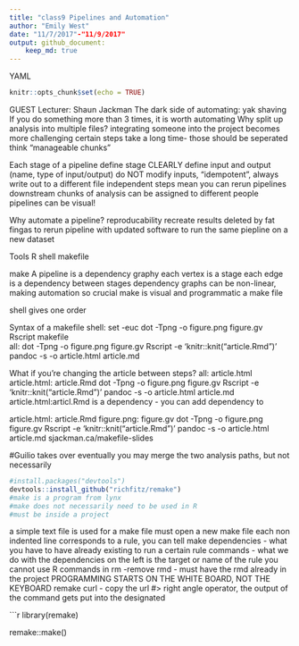 ```yaml
---
title: "class9 Pipelines and Automation"
author: "Emily West"
date: "11/7/2017"-"11/9/2017"
output: github_document:
    keep_md: true
---
```


YAML
```r
knitr::opts_chunk$set(echo = TRUE)

```

GUEST Lecturer: Shaun Jackman
The dark side of automating: yak shaving
If you do something more than 3 times, it is worth automating
Why split up analysis into multiple files?
  integrating someone into the project becomes more challenging
  certain steps take a long time- those should be seperated 
  think "manageable chunks"
  
Each stage of a pipeline
  define stage
  CLEARLY define input and output (name, type of input/output)
  do NOT modify inputs, "idempotent", always write out to a different file
    independent steps mean you can rerun pipelines downstream
    chunks of analysis can be assigned to different people
  pipelines can be visual!
  
Why automate a pipeline?
  reproducability
  recreate results deleted by fat fingas
  to rerun pipeline with updated software
  to run the same piepline on a new dataset
  
Tools
R
shell
makefile

make
  A pipeline is a dependency graphy
  each vertex is a stage
  each edge is a dependency between stages
  dependency graphs can be non-linear, making automation so crucial
  make is visual and programmatic
  a make file 

shell
  gives one order
  
Syntax of a makefile
shell:
  set -euc
  dot -Tpng -o figure.png figure.gv
  Rscript
makefile  
all:
  dot -Tpng -o figure.png figure.gv
  Rscript -e 'knitr::knit("article.Rmd")'
  pandoc -s -o article.html article.md
  
What if you're changing the article between steps?
all: article.html
  article.html: article.Rmd
    dot -Tpng -o figure.png figure.gv
    Rscript -e 'knitr::knit("article.Rmd")'
    pandoc -s -o article.html article.md
  article.html:articl.Rmd is a dependency - you can add dependency to 
    
    
  article.html: article.Rmd
  figure.png: figure.gv
    dot -Tpng -o figure.png figure.gv
    Rscript -e 'knitr::knit("article.Rmd")'
    pandoc -s -o article.html article.md
sjackman.ca/makefile-slides

#Guilio takes over 
eventually you may merge the two analysis paths, but not necessarily
```r
#install.packages("devtools")
devtools::install_github("richfitz/remake")
#make is a program from lynx
#make does not necessarily need to be used in R
#must be inside a project

```
a simple text file is used for a make file
must open a new make file
each non indented line corresponds to a rule, you can tell make 
dependencies - what you have to have already existing to run a certain rule
commands - what we do with the dependencies
on the left is the target or name of the rule
you cannot use R commands in 
rm -remove
rmd - must have the rmd already in the project
PROGRAMMING STARTS ON THE WHITE BOARD, NOT THE KEYBOARD
remake
curl - copy the url
#> right angle operator, the output of the command gets put into the designated

```r
library(remake)

remake::make()
